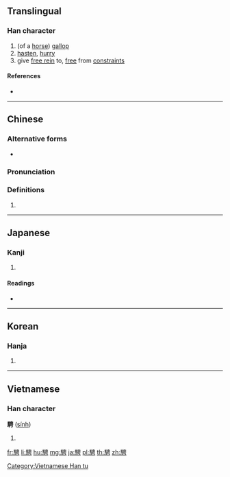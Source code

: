 {{character info/new}}
{{also|骋}}
==Translingual==

===Han character===
{{Han char|rn=187|rad=馬|as=07|sn=17|four=75327|canj=SFLWS|ids=⿰馬甹}}

# (of a [[horse]]) [[gallop]]
# [[hasten]], [[hurry]]
# give [[free rein]] to, [[free]] from [[constraint]]s

====References====
* {{Han ref|kx=1439.280|dkj=44778|dj=1963.380|hdz=74557.060|uh=9A01|ud=39425|bh=C1FE|bd=49662}}

----

==Chinese==
{{zh-forms|s=骋}}

===Alternative forms===
* {{zh-l|𩧢}}

===Pronunciation===
{{zh-pron
|m=chěng
|c=ping3,cing2
|h=pfs=
|md=
|mn=
|w=
|mc=y
|oc=y
|cat=
}}

===Definitions===
{{zh-hanzi}}

# {{rfdef|lang=zh}}

----

==Japanese==

===Kanji===
{{ja-kanji|grade=|rs=馬07}}

# {{defn|lang=ja|sort=馬07}}

====Readings====
* {{ja-readings|goon=[[ちょう]] (chō)|kanon=[[てい]] (tei)|kun=[[はせる]] (haseru)}}

----

==Korean==

===Hanja===
{{ko-hanja|hangeul=빙, 정|eumhun=|rv=bing, jeong|mr=ping, chŏng|y=ping, ceng}}

# {{defn|lang=ko|sort=馬07}}

----

==Vietnamese==

===Han character===
'''騁''' ([[sính]])

# {{defn|lang=vi}}

[[Category:Vietnamese Han tu]]

[[fr:騁]]
[[li:騁]]
[[hu:騁]]
[[mg:騁]]
[[ja:騁]]
[[pl:騁]]
[[th:騁]]
[[zh:騁]]